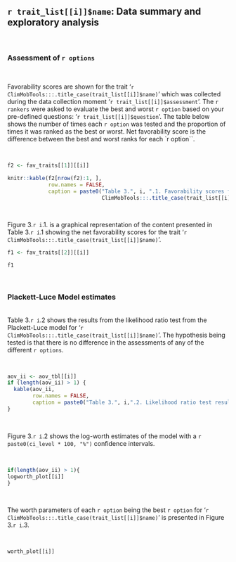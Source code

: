 ## `r trait_list[[i]]$name`: Data summary and exploratory analysis

\

### Assessment of `r options`

\

Favorability scores are shown for the trait '`r ClimMobTools:::.title_case(trait_list[[i]]$name)`' which was collected during the data collection moment '`r trait_list[[i]]$assessment`'. The `r rankers` were asked to evaluate the best and worst `r option` based on your pre-defined questions: '`r trait_list[[i]]$question`'. The table below shows the number of times each `r option` was tested and the proportion of times it was ranked as the best or worst. Net favorability score is the difference between the best and worst ranks for each `r option``.

\

```r
f2 <- fav_traits[[1]][[i]]

knitr::kable(f2[nrow(f2):1, ],
             row.names = FALSE,
             caption = paste0("Table 3.", i, ".1. Favorability scores for '",
                              ClimMobTools:::.title_case(trait_list[[i]]$name),"'"))
```

\

Figure 3.`r i`.1. is a graphical representation of the content presented in Table 3.`r i`.1 showing the net favorability scores for the trait '`r ClimMobTools:::.title_case(trait_list[[i]]$name)`'.

```r
f1 <- fav_traits[[2]][[i]]

```


```r
f1
```

\


### Plackett-Luce Model estimates

\
Table 3.`r i`.2 shows the results from the likelihood ratio test from the Plackett-Luce model for '`r ClimMobTools:::.title_case(trait_list[[i]]$name)`'. The hypothesis being tested is that there is no difference in the assessments of any of the different `r options`.

\

```r
aov_ii <- aov_tbl[[i]]
if (length(aov_ii) > 1) {
  kable(aov_ii,
        row.names = FALSE,
        caption = paste0("Table 3.", i,".2. Likelihood ratio test results from fitted Plackett-Luce model with rankings for '", ClimMobTools:::.title_case(trait_list[[i]]$name), "'."))
}

```

\

Figure 3.`r i`.2 shows the log-worth estimates of the model with a `r paste0(ci_level * 100, "%")` confidence intervals.  

\

```r

if(length(aov_ii) > 1){
logworth_plot[[i]]
}
```

\

The worth parameters of each `r option` being the best `r option` for '`r ClimMobTools:::.title_case(trait_list[[i]]$name)`' is presented in Figure 3.`r i`.3.

\

```r
worth_plot[[i]]
```

\pagebreak
